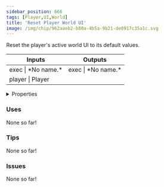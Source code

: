 ```yaml
---
sidebar_position: 666
tags: [Player,UI,World]
title: 'Reset Player World UI'
image: /img/chip/962aaeb2-b80a-4b5a-9b21-de0917c35a1c.svg
---
```


Reset the player's active world UI to its default values.



<IChip uuid="962aaeb2-b80a-4b5a-9b21-de0917c35a1c"/>

<table><thead><tr><th>Inputs</th><th>Outputs</th></tr></thead><tbody><tr><td>exec | *No name.*</td><td>exec | *No name.*</td></tr><tr><td>player | Player</td><td /></tr></tbody></table>

<details>
  <summary>Properties</summary>
  <div>
    <div>
    <table>
      <tbody>
        <tr>
          <td>Is beta required?</td>
          <td>No</td>
        </tr>
        <tr>
          <td>Is chip a trolling risk?</td>
          <td>No</td>
        </tr>
        <tr>
          <td>Is chip a role assignment risk?</td>
          <td>No</td>
        </tr>
        <tr>
          <td>Chip UUID</td>
          <td>962aaeb2-b80a-4b5a-9b21-de0917c35a1c</td>
        </tr>
        <tr>
          <td>Room availability</td>
          <td>Available everywhere</td>
        </tr>
      </tbody>
    </table>
    </div>
  </div>
</details>

### Uses

None so far!

### Tips

None so far!

### Issues

None so far!